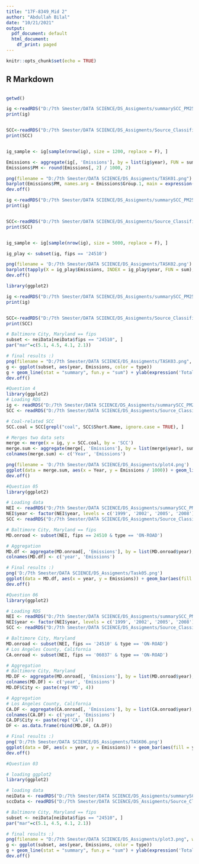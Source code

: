 ---
title: "17F-8349_Mid 2"
author: "Abdullah Bilal"
date: "10/21/2021"
output:
  pdf_document: default
  html_document:
    df_print: paged
---

```{r setup, include=FALSE}
knitr::opts_chunk$set(echo = TRUE)
```

## R Markdown
```{r}

```

```{r}
getwd()
```

```{r}
ig <-readRDS("D:/7th Smester/DATA SCIENCE/DS_Assigments/summarySCC_PM25.rds")
print(ig)


SCC<-readRDS("D:/7th Smester/DATA SCIENCE/DS_Assigments/Source_Classification_Code.rds")
print(SCC)


ig_sample <- ig[sample(nrow(ig), size = 1200, replace = F), ]

Emissions <- aggregate(ig[, 'Emissions'], by = list(ig$year), FUN = sum)
Emissions$PM <- round(Emissions[, 2] / 1000, 2)

png(filename = "D:/7th Smester/DATA SCIENCE/DS_Assigments/TASK01.png")
barplot(Emissions$PM, names.arg = Emissions$Group.1, main = expression('Total Emission of PM'[2.5]), xlab = 'Year', ylab = expression(paste('PM', ''[2.5], ' in Kilotons')))
dev.off()
```

```{r}
ig <-readRDS("D:/7th Smester/DATA SCIENCE/DS_Assigments/summarySCC_PM25.rds")
print(ig)


SCC<-readRDS("D:/7th Smester/DATA SCIENCE/DS_Assigments/Source_Classification_Code.rds")
print(SCC)


ig_sample <- ig[sample(nrow(ig), size = 5000, replace = F), ]

ig_play <- subset(ig, fips == '24510')

png(filename = 'D:/7th Smester/DATA SCIENCE/DS_Assigments/TASK02.png')
barplot(tapply(X = ig_play$Emissions, INDEX = ig_play$year, FUN = sum), main = 'Total Emission in Baltimore City, ig_play', xlab = 'Year', ylab = expression('PM'[2.5]))
dev.off()
```

```{r message=TRUE, warning=TRUE}
library(ggplot2)

ig <-readRDS("D:/7th Smester/DATA SCIENCE/DS_Assigments/summarySCC_PM25.rds")
print(ig)


SCC<-readRDS("D:/7th Smester/DATA SCIENCE/DS_Assigments/Source_Classification_Code.rds")
print(SCC)

# Baltimore City, Maryland == fips
subset <- neiData[neiData$fips == "24510", ] 
par("mar"=c(5.1, 4.5, 4.1, 2.1))

# final results :)
png(filename = "D:/7th Smester/DATA SCIENCE/DS_Assigments/TASK03.png", width = 460, height = 460, units = "px")
g <- ggplot(subset, aes(year, Emissions, color = type))
g + geom_line(stat = "summary", fun.y = "sum") + ylab(expression('Total PM'[2.5]*" Emissions")) + ggtitle("Total Emissions in Baltimore City from 1999 to 2008")
dev.off()

```



```{r}
#Question 4
library(ggplot2)
# Loading RDS
ig <- readRDS("D:/7th Smester/DATA SCIENCE/DS_Assigments/summarySCC_PM25.rds")
SCC <- readRDS("D:/7th Smester/DATA SCIENCE/DS_Assigments/Source_Classification_Code.rds")

# Coal-related SCC
SCC.coal = SCC[grepl("coal", SCC$Short.Name, ignore.case = TRUE), ]

# Merges two data sets
merge <- merge(x = ig, y = SCC.coal, by = 'SCC')
merge.sum <- aggregate(merge[, 'Emissions'], by = list(merge$year), sum)
colnames(merge.sum) <- c('Year', 'Emissions')

png(filename = 'D:/7th Smester/DATA SCIENCE/DS_Assigments/plot4.png')
ggplot(data = merge.sum, aes(x = Year, y = Emissions / 1000)) + geom_line(aes(group = 1, col = Emissions)) + geom_point(aes(size = 2, col = Emissions)) + ggtitle(expression('Total Emissions of PM'[2.5])) + ylab(expression(paste('PM', ''[2.5], ' in kilotons'))) + geom_text(aes(label = round(Emissions / 1000, digits = 2), size = 2, hjust = 1.5, vjust = 1.5)) + theme(legend.position = 'none') + scale_colour_gradient(low = 'black', high = 'red')
dev.off()
```


```{r}
#Question 05
library(ggplot2)

# Loading data
NEI <- readRDS("D:/7th Smester/DATA SCIENCE/DS_Assigments/summarySCC_PM25.rds")
NEI$year <- factor(NEI$year, levels = c('1999', '2002', '2005', '2008'))
SCC <- readRDS("D:/7th Smester/DATA SCIENCE/DS_Assigments/Source_Classification_Code.rds")

# Baltimore City, Maryland == fips
MD.onroad <- subset(NEI, fips == 24510 & type == 'ON-ROAD')

# Aggregation
MD.df <- aggregate(MD.onroad[, 'Emissions'], by = list(MD.onroad$year), sum)
colnames(MD.df) <- c('year', 'Emissions')

# Final results :)
png('D:/7th Smester/DATA SCIENCE/DS_Assigments/Task05.png')
ggplot(data = MD.df, aes(x = year, y = Emissions)) + geom_bar(aes(fill = year), stat = "identity") + guides(fill = F) + ggtitle('Total Emissions of Motor Vehicle Sources in Baltimore City, Maryland') + ylab(expression('PM'[2.5])) + xlab('Year') + theme(legend.position = 'none') + geom_text(aes(label = round(Emissions, 0), size = 1, hjust = 0.5, vjust = 2))
dev.off()
```
```{r}
#Question 06 
library(ggplot2)

# Loading RDS
NEI <- readRDS("D:/7th Smester/DATA SCIENCE/DS_Assigments/summarySCC_PM25.rds")
NEI$year <- factor(NEI$year, levels = c('1999', '2002', '2005', '2008'))
SCC <- readRDS("D:/7th Smester/DATA SCIENCE/DS_Assigments/Source_Classification_Code.rds")

# Baltimore City, Maryland
MD.onroad <- subset(NEI, fips == '24510' & type == 'ON-ROAD')
# Los Angeles County, California
CA.onroad <- subset(NEI, fips == '06037' & type == 'ON-ROAD')

# Aggregation
# Baltimore City, Maryland
MD.DF <- aggregate(MD.onroad[, 'Emissions'], by = list(MD.onroad$year), sum)
colnames(MD.DF) <- c('year', 'Emissions')
MD.DF$City <- paste(rep('MD', 4))

# Aggregation
# Los Angeles County, California
CA.DF <- aggregate(CA.onroad[, 'Emissions'], by = list(CA.onroad$year), sum)
colnames(CA.DF) <- c('year', 'Emissions')
CA.DF$City <- paste(rep('CA', 4))
DF <- as.data.frame(rbind(MD.DF, CA.DF))

# Final results :)
png('D:/7th Smester/DATA SCIENCE/DS_Assigments/TASK06.png')
ggplot(data = DF, aes(x = year, y = Emissions)) + geom_bar(aes(fill = year),stat = "identity") + guides(fill = F) + ggtitle('Total Emissions of Motor Vehicle Sources\nLos Angeles County, California vs. Baltimore City, Maryland') + ylab(expression('PM'[2.5])) + xlab('Year') + theme(legend.position = 'none') + facet_grid(. ~ City) + geom_text(aes(label = round(Emissions, 0), size = 1, hjust = 0.5, vjust = -1))
dev.off()
```


```{r}
#Question 03 

# loading ggplot2
library(ggplot2)

# loading data
neiData <- readRDS("D:/7th Smester/DATA SCIENCE/DS_Assigments/summarySCC_PM25.rds")
sccData <- readRDS("D:/7th Smester/DATA SCIENCE/DS_Assigments/Source_Classification_Code.rds")

# Baltimore City, Maryland == fips
subset <- neiData[neiData$fips == "24510", ] 
par("mar"=c(5.1, 4.5, 4.1, 2.1))

# final results :)
png(filename = "D:/7th Smester/DATA SCIENCE/DS_Assigments/plot3.png", width = 480, height = 480, units = "px")
g <- ggplot(subset, aes(year, Emissions, color = type))
g + geom_line(stat = "summary", fun.y = "sum") + ylab(expression('Total PM'[2.5]*" Emissions")) + ggtitle("Total Emissions in Baltimore City from 1999 to 2008")
dev.off()
```



